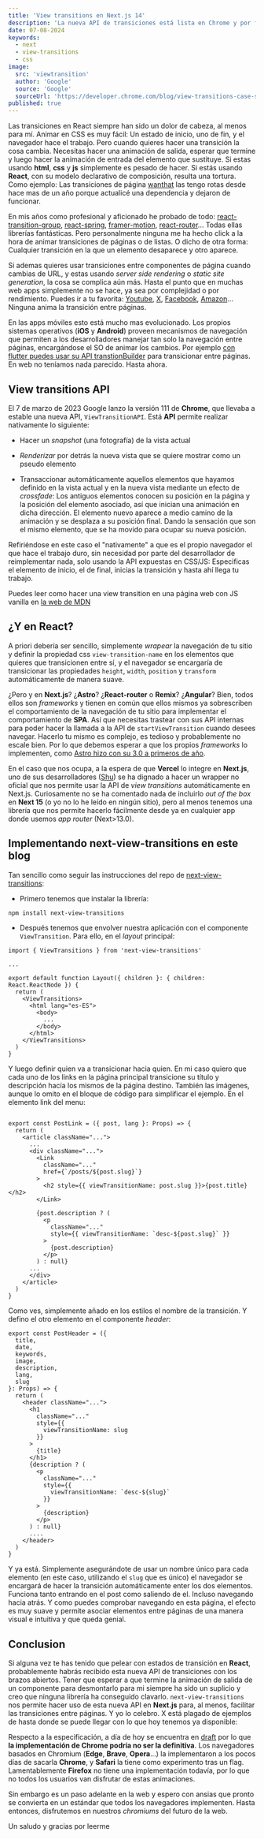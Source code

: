 ```yaml
---
title: 'View transitions en Next.js 14'
description: 'La nueva API de transiciones está lista en Chrome y por fín alguien se ha tomado la molestia de hacer un wrapper en Next'
date: 07-08-2024
keywords:
  - next
  - view-transitions
  - css
image:
  src: 'viewtransition'
  author: 'Google'
  source: 'Google'
  sourceUrl: 'https://developer.chrome.com/blog/view-transitions-case-studies?hl=es-419'
published: true
---
```


Las transiciones en React siempre han sido un dolor de cabeza, al menos para mí. Animar en CSS es muy fácil: Un estado de inicio, uno de fin, y el navegador hace el trabajo. Pero cuando quieres hacer una transición la cosa cambia. Necesitas hacer una animación de salida, esperar que termine y luego hacer la animación de entrada del elemento que sustituye. Si estas usando **html**, **css** y **js** simplemente es pesado de hacer. Si estás usando **React**, con su modelo declarativo de composición, resulta una tortura. Como ejemplo: Las transiciones de página [wanthat](whantat.io) las tengo rotas desde hace mas de un año porque actualicé una dependencia y dejaron de funcionar.

En mis años como profesional y aficionado he probado de todo: [react-transition-group](https://reactcommunity.org/react-transition-group/), [react-spring](https://www.react-spring.dev/), [framer-motion](https://www.react-spring.dev/), [react-router](https://reactrouter.com/en/main)... Todas ellas librerías fantásticas. Pero personalmente ninguna me ha hecho click a la hora de animar transiciones de páginas o de listas. O dicho de otra forma: Cualquier transición en la que un elemento desaparece y otro aparece.

<Tweet id="1690511502044971008" />

Si ademas quieres usar transiciones entre componentes de página cuando cambias de URL, y estas usando _server side rendering_ o _static site generation_, la cosa se complica aún más. Hasta el punto que en muchas web apps simplemente no se hace, ya sea por complejidad o por rendimiento. Puedes ir a tu favorita: [Youtube](youtube.com), [X](x.com), [Facebook](facebook.com), [Amazon](amazon.com)... Ninguna anima la transición entre páginas.

En las apps móviles esto está mucho mas evolucionado. Los propios sistemas operativos (**iOS** y **Android**) proveen mecanismos de navegación que permiten a los desarrolladores manejar tan solo la navegación entre páginas, encargándose el SO de animar los cambios. Por ejemplo [con flutter puedes usar su API transtionBuilder](https://docs.flutter.dev/cookbook/animation/page-route-animation) para transicionar entre páginas. En web no teníamos nada parecido. Hasta ahora.

## View transitions API

El 7 de marzo de 2023 Google lanzo la versión 111 de **Chrome**, que llevaba a estable una nueva API, `ViewTransitionAPI`. Está **API** permite realizar nativamente lo siguiente:

- Hacer un _snapshot_ (una fotografía) de la vista actual

- _Renderizar_ por detrás la nueva vista que se quiere mostrar como un pseudo elemento

- Transaccionar automáticamente aquellos elementos que hayamos definido en la vista actual y en la nueva vista mediante un efecto de _crossfade_: Los antiguos elementos conocen su posición en la página y la posición del elemento asociado, así que inician una animación en dicha dirección. El elemento nuevo aparece a medio camino de la animación y se desplaza a su posición final. Dando la sensación que son el mismo elemento, que se ha movido para ocupar su nueva posición.

Refiriéndose en este caso el "nativamente" a que es el propio navegador el que hace el trabajo duro, sin necesidad por parte del desarrollador de reimplementar nada, solo usando la API expuestas en CSS/JS: Especificas el elemento de inicio, el de final, inicias la transición y hasta ahí llega tu trabajo.

<Tweet id="1783544111045263711" />

Puedes leer como hacer una view transition en una página web con JS vanilla en [la web de MDN](https://developer.mozilla.org/en-US/docs/Web/API/View_Transitions_API/Using)

## ¿Y en React?

A priori debería ser sencillo, simplemente _wrapear_ la navegación de tu sitio y definir la propiedad css `view-transition-name` en los elementos que quieres que transicionen entre sí, y el navegador se encargaría de transicionar las propiedades `height`, `width`, `position` y `transform` automáticamente de manera suave.

¿Pero y en **Next.js**? ¿**Astro**? ¿**React-router** o **Remix**? ¿**Angular**? Bien, todos ellos son _frameworks_ y tienen en común que ellos mismos ya sobrescriben el comportamiento de la navegación de tu sitio para implementar el comportamiento de **SPA**. Así que necesitas trastear con sus API internas para poder hacer la llamada a la API de `startViewTransition` cuando desees navegar. Hacerlo tu mismo es complejo, es tedioso y probablemente no escale bien. Por lo que debemos esperar a que los propios _frameworks_ lo implementen, como [Astro hizo con su 3.0 a primeros de año](https://docs.astro.build/en/guides/view-transitions/).

En el caso que nos ocupa, a la espera de que **Vercel** lo integre en **Next.js**, uno de sus desarrolladores ([Shu](https://twitter.com/shuding_)) se ha dignado a hacer un wrapper no oficial que nos permite usar la API de _view transitions_ automáticamente en Next.js. Curiosamente no se ha comentado nada de incluirlo _out of the box_ en **Next 15** (o yo no lo he leído en ningún sitio), pero al menos tenemos una librería que nos permite hacerlo fácilmente desde ya en cualquier app donde usemos _app router_ (Next>13.0).

<Tweet id="1779555180154876401" />

## Implementando next-view-transitions en este blog

Tan sencillo como seguir las instrucciones del repo de [next-view-transitions](https://github.com/shuding/next-view-transitions):

- Primero tenemos que instalar la librería:

```bash
npm install next-view-transitions
```

- Después tenemos que envolver nuestra aplicación con el componente `ViewTransition`. Para ello, en el _layout_ principal:

```jsx@app/layout.tsx
import { ViewTransitions } from 'next-view-transitions'

...

export default function Layout({ children }: { children: React.ReactNode }) {
  return (
    <ViewTransitions>
      <html lang="es-ES">
        <body>
          ...
        </body>
      </html>
    </ViewTransitions>
  )
}
```

Y luego definir quien va a transicionar hacia quien. En mi caso quiero que cada uno de los links en la página principal transicione su título y descripción hacía los mismos de la página destino. También las imágenes, aunque lo omito en el bloque de código para simplificar el ejemplo. En el elemento link del menu:

```jsx@app/components/post-link.tsx

export const PostLink = ({ post, lang }: Props) => {
  return (
    <article className="...">
      ...
      <div className="...">
        <Link
          className="..."
          href={`/posts/${post.slug}`}
        >
          <h2 style={{ viewTransitionName: post.slug }}>{post.title}</h2>
        </Link>

        {post.description ? (
          <p
            className="..."
            style={{ viewTransitionName: `desc-${post.slug}` }}
          >
            {post.description}
          </p>
        ) : null}
      ...
      </div>
    </article>
  )
}
```

Como ves, simplemente añado en los estilos el nombre de la transición. Y defino el otro elemento en el componente _header_:

```jsx@app/components/post-header.tsx
export const PostHeader = ({
  title,
  date,
  keywords,
  image,
  description,
  lang,
  slug
}: Props) => {
  return (
    <header className="...">
      <h1
        className="..."
        style={{
          viewTransitionName: slug
        }}
      >
        {title}
      </h1>
      {description ? (
        <p
          className="..."
          style={{
            viewTransitionName: `desc-${slug}`
          }}
        >
          {description}
        </p>
      ) : null}
      ....
    </header>
  )
}
```

Y ya está. Simplemente asegurándote de usar un nombre único para cada elemento (en este caso, utilizando el `slug` que es único) el navegador se encargará de hacer la transición automáticamente enter los dos elementos. Funciona tanto entrando en el post como saliendo de el. Incluso navegando hacia atrás. Y como puedes comprobar navegando en esta página, el efecto es muy suave y permite asociar elementos entre páginas de una manera visual e intuitiva y que queda genial.

## Conclusion

Si alguna vez te has tenido que pelear con estados de transición en **React**, probablemente habrás recibido esta nueva API de transiciones con los brazos abiertos. Tener que esperar a que termine la animación de salida de un componente para desmontarlo para mi siempre ha sido un suplicio y creo que ninguna librería ha conseguido clavarlo. `next-view-transitions` nos permite hacer uso de esta nueva API en **Next.js** para, al menos, facilitar las transiciones entre páginas. Y yo lo celebro. X está plagado de ejemplos de hasta donde se puede llegar con lo que hoy tenemos ya disponible:

<Tweet id="1796598498265305279" />

Respecto a la especificación, a día de hoy se encuentra en [draft](https://drafts.csswg.org/css-view-transitions/) por lo que **la implementación de Chrome podría no ser la definitiva**. Los navegadores basados en Chromium (**Edge**, **Brave**, **Opera**...) la implementaron a los pocos días de sacarla **Chrome**, y **Safari** la tiene como experimento tras un flag. Lamentablemente **Firefox** no tiene una implementación todavía, por lo que no todos los usuarios van disfrutar de estas animaciones.

Sin embargo es un paso adelante en la web y espero con ansias que pronto se convierta en un estándar que todos los navegadores implementen. Hasta entonces, disfrutemos en nuestros _chromiums_ del futuro de la web.

Un saludo y gracias por leerme
